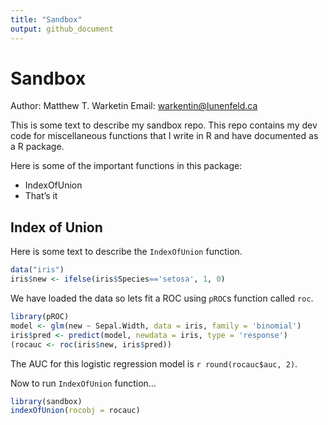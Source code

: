 ```yaml
---
title: "Sandbox"
output: github_document
---
```


# Sandbox

Author: Matthew T. Warketin 
Email: <warkentin@lunenfeld.ca>

This is some text to describe my sandbox repo. This repo contains my dev code
for miscellaneous functions that I write in R and have documented as a R package.

Here is some of the important functions in this package:

- IndexOfUnion
- That's it


## Index of Union

Here is some text to describe the `IndexOfUnion` function.

```r
data("iris")
iris$new <- ifelse(iris$Species=='setosa', 1, 0)
```

We have loaded the data so lets fit a ROC using `pROC`s function called `roc`.

```r
library(pROC)
model <- glm(new ~ Sepal.Width, data = iris, family = 'binomial')
iris$pred <- predict(model, newdata = iris, type = 'response')
(rocauc <- roc(iris$new, iris$pred))
```

The AUC for this logistic regression model is `r round(rocauc$auc, 2)`.

Now to run `IndexOfUnion` function...

```r
library(sandbox)
indexOfUnion(rocobj = rocauc)
```

